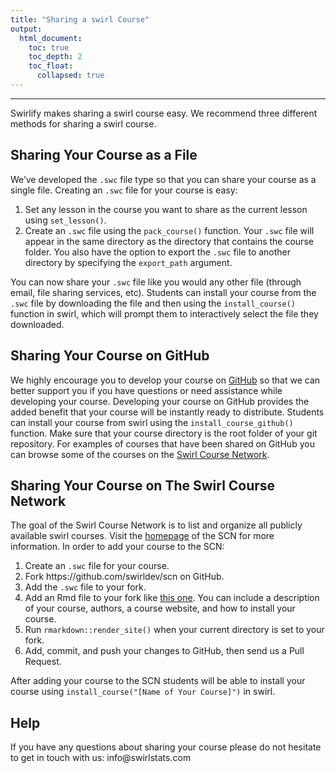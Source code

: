 ```yaml
---
title: "Sharing a swirl Course"
output:
  html_document:
    toc: true
    toc_depth: 2
    toc_float:
      collapsed: true
---
```


---

Swirlify makes sharing a swirl course easy. We recommend three different methods
for sharing a swirl course.

## Sharing Your Course as a File

We've developed the `.swc` file type so that you can share your course as a
single file. Creating an `.swc` file for your course is easy:

1. Set any lesson in the course you want to share as the current lesson using
`set_lesson()`.
2. Create an `.swc` file using the `pack_course()` function. Your `.swc` file
will appear in the same directory as the directory that contains the course
folder. You also have the option to export the `.swc` file to another directory
by specifying the `export_path` argument.

You can now share your `.swc` file like you would any other file (through email,
file sharing services, etc). Students can install your course from the `.swc`
file by downloading the file and then using the `install_course()` function in
swirl, which will prompt them to interactively select the file they downloaded.

## Sharing Your Course on GitHub

We highly encourage you to develop your course on [GitHub](https://github.com/)
so that we can better support you if you have questions or need assistance
while developing your course. Developing your course on GitHub provides the added
benefit that your course will be instantly ready to distribute. Students can
install your course from swirl using the `install_course_github()` function. Make
sure that your course directory is the root folder of your git repository. For
examples of courses that have been shared on GitHub you can browse some of the
courses on the [Swirl Course Network](http://swirlstats.com/scn/).

## Sharing Your Course on The Swirl Course Network

The goal of the Swirl Course Network is to list and organize all publicly
available swirl courses. Visit the [homepage](http://swirlstats.com/scn/) of the
SCN for more information. In order to add your course to the SCN:

1. Create an `.swc` file for your course.
2. Fork https://github.com/swirldev/scn on GitHub.
3. Add the `.swc` file to your fork.
4. Add an Rmd file to your fork like 
[this one](https://raw.githubusercontent.com/swirldev/scn/gh-pages/rprog.Rmd).
You can include a description of your course, authors, a course website, and
how to install your course.
5. Run `rmarkdown::render_site()` when your current directory is set to your
fork.
6. Add, commit, and push your changes to GitHub, then send us a Pull Request.

After adding your course to the SCN students will be able to install your course
using `install_course("[Name of Your Course]")` in swirl.

## Help

If you have any questions about sharing your course please do not hesitate to
get in touch with us: info@swirlstats.com
